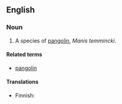 {{wikipedia|pangolin}}
==English==

===Noun===
{{en-noun|sg=[[ground]] [[pangolin]]}}

# A species of [[pangolin]], ''Manis temmincki''.

====Related terms====
*[[pangolin]]

====Translations====
{{top}}
*Finnish: {{t|fi|temminckinmuurahaiskäpy}}
{{bottom}}